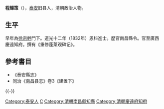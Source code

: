 '''程燦策'''（{{bd|?||?|}}），[[泰安|泰安]]旧县人，清朝政治人物。

==生平==
早年為[[徐宗幹|徐宗幹]]門下。道光十二年（1832年）恩科進士。歷官南昌縣令。官至廣西慶遠知府。撰有《重修蓬莱观碑记》。

==參考書目==
{{refbegin}}
*《泰安縣志》
*同治《南昌县志》卷3《建置下》
{{refend}}
{{-}}
{{道光十二年壬辰恩科殿試金榜}}

{{Authority control}}

{{DEFAULTSORT:Cheng程}}
[[Category:泰安人|Category:泰安人]]
[[Category:程姓|C]]
[[Category:清朝南昌縣知縣|Category:清朝南昌縣知縣]]
[[Category:清朝慶遠府知府|Category:清朝慶遠府知府]]